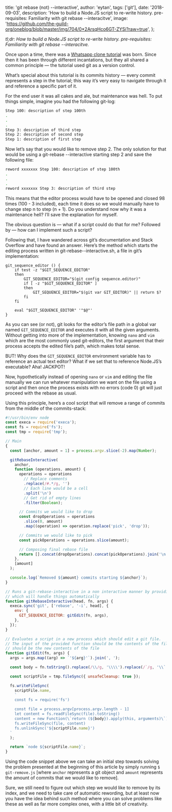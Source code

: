 
  title: 'git rebase (not) --interactive',
  author: 'eytan',
  tags: ['git'],
  date: '2018-09-03',
  description:
    'How to build a Node.JS script to re-write history. pre-requisites: Familiarity with git rebase --interacitve',
  image:
    'https://github.com/the-guild-org/oneblog/blob/master/img/704/0*2ArsqHco6GT-ZYSi?raw=true',
};


_tl;dr: How to build a Node.JS script to re-write history. pre-requisites: Familiarity with git rebase --interacitve._

Once upon a time, there was a [Whatsapp clone tutorial](https://github.com/Urigo/whatsapp-textrepo-angularcli-express) was born. Since then it has been through different incantations, but they all shared a common principle — the tutorial used git as a version control.

What’s special about this tutorial is its commits history — every commit represents a step in the tutorial; this way it’s very easy to navigate through it and reference a specific part of it.

For the end user it was all cakes and ale, but maintenance was hell. To put things simple, imagine you had the following git-log:

```bash
Step 100: description of step 100th
.
.
.
Step 3: description of third step
Step 2: description of second step
Step 1: description of first step
```

Now let’s say that you would like to remove step 2. The only solution for that would be using a git-rebase --interactive starting step 2 and save the following file:

```bash
reword xxxxxxx Step 100: description of step 100th
.
.
.
reword xxxxxxx Step 3: description of third step
```

This means that the editor process would have to be opened and closed 98 times (100 - 3 included), each time it does so we would manually have to change step n to step (n + 1). Do you understand now why it was a maintenance hell? I’ll save the explanation for myself.

The obvious question is — what if a script could do that for me? Followed by — how can I implement such a script?

Following that, I have wandered across git’s documentation and Stack Overflow and have found an answer. Here’s the method which starts the editing process written in git-rebase--interactive.sh, a file in git’s implementation:

```shell
git_sequence_editor () {
	if test -z "$GIT_SEQUENCE_EDITOR"
	then
		GIT_SEQUENCE_EDITOR="$(git config sequence.editor)"
		if [ -z "$GIT_SEQUENCE_EDITOR" ]
		then
			GIT_SEQUENCE_EDITOR="$(git var GIT_EDITOR)" || return $?
		fi
	fi

	eval "$GIT_SEQUENCE_EDITOR" '"$@"'
}
```

As you can see (or not), git looks for the editor’s file path in a global var named `GIT_SEQUENCE_EDITOR` and executes it with all the given arguments. Without getting into more of the implementation, knowing `nano` and `vim` which are the most commonly used git-editors, the first argument that their process accepts the edited file’s path, which makes total sense.

BUT! Why does the `GIT_SEQUENCE_EDITOR` environment variable has to reference an actual text editor? What if we set that to reference Node.JS’s executable? Aha! JACKPOT!

Now, hypothetically instead of opening `nano` or `vim` and editing the file manually we can run whatever manipulation we want on the file using a script and then once the process exists with no errors (code 0) git will just proceed with the rebase as usual.

Using this principle, here’s a cool script that will remove a range of commits from the middle of the commits-stack:

```javascript
#!/usr/bin/env node
const execa = require('execa');
const fs = require('fs');
const tmp = require('tmp');

// Main
{
  const [anchor, amount = 1] = process.argv.slice(-2).map(Number);

  gitRebaseInteractive(
    anchor,
    function (operations, amount) {
      operations = operations
        // Replace comments
        .replace(/#.*/g, '')
        // Each line would be a cell
        .split('\n')
        // Get rid of empty lines
        .filter(Boolean);

      // Commits we would like to drop
      const dropOperations = operations
        .slice(0, amount)
        .map((operation) => operation.replace('pick', 'drop'));

      // Commits we would like to pick
      const pickOperations = operations.slice(amount);

      // Composing final rebase file
      return [].concat(dropOperations).concat(pickOperations).join('\n');
    },
    [amount]
  );

  console.log(`Removed ${amount} commits starting ${anchor}`);
}

// Runs a git-rebase-interactive in a non interactive manner by providing a script
// which will handle things automatically
function gitRebaseInteractive(head, fn, args) {
  execa.sync('git', ['rebase', '-i', head], {
    env: {
      GIT_SEQUENCE_EDITOR: gitEdit(fn, args),
    },
  });
}

// Evaluates a script in a new process which should edit a git file.
// The input of the provided function should be the contents of the file and the output
// should be the new contents of the file
function gitEdit(fn, args) {
  args = args.map((arg) => `'${arg}'`).join(', ');

  const body = fn.toString().replace(/\\/g, '\\\\').replace(/`/g, '\\`');

  const scriptFile = tmp.fileSync({ unsafeCleanup: true });

  fs.writeFileSync(
    scriptFile.name,
    `
    const fs = require('fs')

    const file = process.argv[process.argv.length - 1]
    let content = fs.readFileSync(file).toString()
    content = new Function(\`return (${body}).apply(this, arguments)\`)(content, ${args})
    fs.writeFileSync(file, content)
    fs.unlinkSync('${scriptFile.name}')
  `
  );

  return `node ${scriptFile.name}`;
}
```

Using the code snippet above we can take an initial step towards solving the problem presented at the beginning of this article by simply running `$ git-remove.js` \[where `anchor` represents a git object and `amount` represents the amount of commits that we would like to remove].

Sure, we still need to figure out which step we would like to remove by its index, and we need to take care of automatic rewording, but at least now you have the idea behind such method where you can solve problems like these as well as far more complex ones, with a little bit of creativity.
